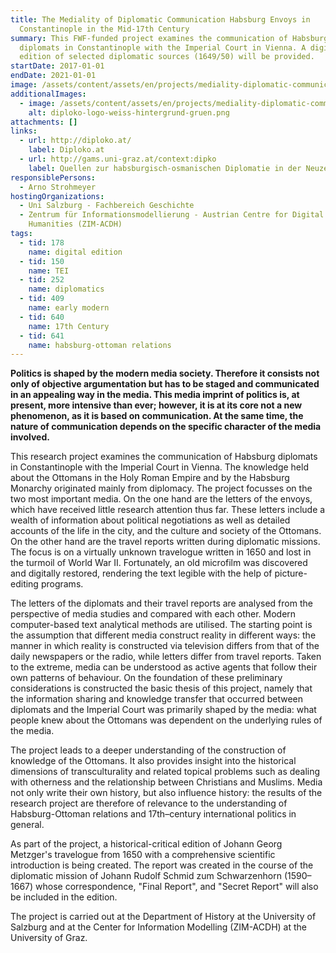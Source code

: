 ```yaml
---
title: The Mediality of Diplomatic Communication Habsburg Envoys in
  Constantinople in the Mid-17th Century
summary: This FWF-funded project examines the communication of Habsburg
  diplomats in Constantinople with the Imperial Court in Vienna. A digital
  edition of selected diplomatic sources (1649/50) will be provided.
startDate: 2017-01-01
endDate: 2021-01-01
image: /assets/content/assets/en/projects/mediality-diplomatic-communication-habsburg-envoys-constantinople-mid-17th-century/historische-europa-asien-karte-1920x1493-1_quelle_reisebericht_metzger_schlossarchiv_stiebar_3.png
additionalImages:
  - image: /assets/content/assets/en/projects/mediality-diplomatic-communication-habsburg-envoys-constantinople-mid-17th-century/additionalImages/diploko-logo-weiss-hintergrund-gruen.png
    alt: diploko-logo-weiss-hintergrund-gruen.png
attachments: []
links:
  - url: http://diploko.at/
    label: Diploko.at
  - url: http://gams.uni-graz.at/context:dipko
    label: Quellen zur habsburgisch-osmanischen Diplomatie in der Neuzeit
responsiblePersons:
  - Arno Strohmeyer
hostingOrganizations:
  - Uni Salzburg - Fachbereich Geschichte
  - Zentrum für Informationsmodellierung - Austrian Centre for Digital
    Humanities (ZIM-ACDH)
tags:
  - tid: 178
    name: digital edition
  - tid: 150
    name: TEI
  - tid: 252
    name: diplomatics
  - tid: 409
    name: early modern
  - tid: 640
    name: 17th Century
  - tid: 641
    name: habsburg-ottoman relations
---
```

**Politics is shaped by the modern media society. Therefore it consists not only of objective argumentation but has to be staged and communicated in an appealing way in the media. This media imprint of politics is, at present, more intensive than ever; however, it is at its core not a new phenomenon, as it is based on communication. At the same time, the nature of communication depends on the specific character of the media involved.**

This research project examines the communication of Habsburg diplomats in Constantinople with the Imperial Court in Vienna. The knowledge held about the Ottomans in the Holy Roman Empire and by the Habsburg Monarchy originated mainly from diplomacy. The project focusses on the two most important media. On the one hand are the letters of the envoys, which have received little research attention thus far. These letters include a wealth of information about political negotiations as well as detailed accounts of the life in the city, and the culture and society of the Ottomans. On the other hand are the travel reports written during diplomatic missions. The focus is on a virtually unknown travelogue written in 1650 and lost in the turmoil of World War II. Fortunately, an old microfilm was discovered and digitally restored, rendering the text legible with the help of picture-editing programs.

The letters of the diplomats and their travel reports are analysed from the perspective of media studies and compared with each other. Modern computer-based text analytical methods are utilised. The starting point is the assumption that different media construct reality in different ways: the manner in which reality is constructed via television differs from that of the daily newspapers or the radio, while letters differ from travel reports. Taken to the extreme, media can be understood as active agents that follow their own patterns of behaviour. On the foundation of these preliminary considerations is constructed the basic thesis of this project, namely that the information sharing and knowledge transfer that occurred between diplomats and the Imperial Court was primarily shaped by the media: what people knew about the Ottomans was dependent on the underlying rules of the media.

The project leads to a deeper understanding of the construction of knowledge of the Ottomans. It also provides insight into the historical dimensions of transculturality and related topical problems such as dealing with otherness and the relationship between Christians and Muslims. Media not only write their own history, but also influence history: the results of the research project are therefore of relevance to the understanding of Habsburg-Ottoman relations and 17th–century international politics in general.

As part of the project, a historical-critical edition of Johann Georg Metzger's travelogue from 1650 with a comprehensive scientific introduction is being created. The report was created in the course of the diplomatic mission of Johann Rudolf Schmid zum Schwarzenhorn (1590–1667) whose correspondence, "Final Report", and "Secret Report" will also be included in the edition.

The project is carried out at the Department of History at the University of Salzburg and at the Center for Information Modelling (ZIM-ACDH) at the University of Graz.
